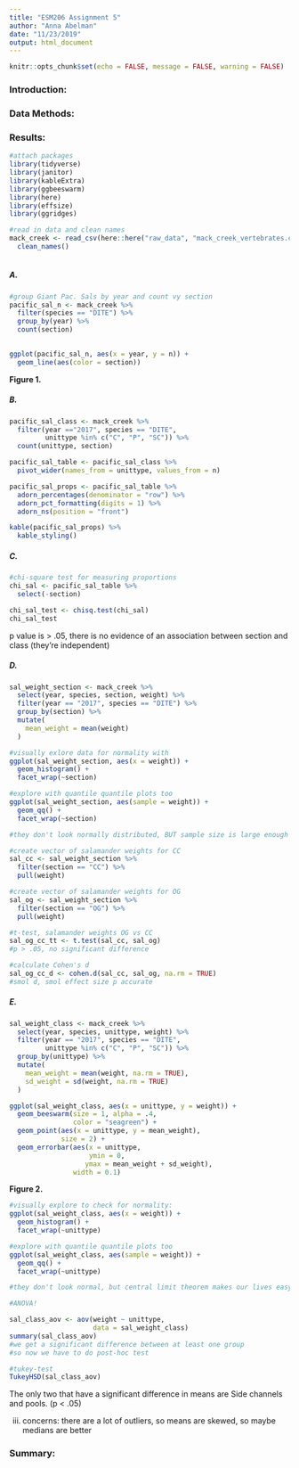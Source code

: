 ```yaml
---
title: "ESM206 Assignment 5"
author: "Anna Abelman"
date: "11/23/2019"
output: html_document
---
```


```r
knitr::opts_chunk$set(echo = FALSE, message = FALSE, warning = FALSE)
```

### Introduction:

### Data Methods:

### Results:

```r
#attach packages
library(tidyverse)
library(janitor)
library(kableExtra)
library(ggbeeswarm)
library(here)
library(effsize)
library(ggridges)
```

```r
#read in data and clean names
mack_creek <- read_csv(here::here("raw_data", "mack_creek_vertebrates.csv")) %>% 
  clean_names()
  
```

##### A.
```r
#group Giant Pac. Sals by year and count vy section
pacific_sal_n <- mack_creek %>% 
  filter(species == "DITE") %>% 
  group_by(year) %>% 
  count(section)
  
```

```r
ggplot(pacific_sal_n, aes(x = year, y = n)) +
  geom_line(aes(color = section))

```
**Figure 1.**

##### B.

```r
pacific_sal_class <- mack_creek %>%
  filter(year =="2017", species == "DITE", 
         unittype %in% c("C", "P", "SC")) %>%
  count(unittype, section)

pacific_sal_table <- pacific_sal_class %>% 
  pivot_wider(names_from = unittype, values_from = n)

pacific_sal_props <- pacific_sal_table %>% 
  adorn_percentages(denominator = "row") %>% 
  adorn_pct_formatting(digits = 1) %>% 
  adorn_ns(position = "front")

kable(pacific_sal_props) %>% 
  kable_styling()
```

##### C.

```r
#chi-square test for measuring proportions
chi_sal <- pacific_sal_table %>% 
  select(-section)

chi_sal_test <- chisq.test(chi_sal)
chi_sal_test

```
p value is > .05, there is no evidence of an association between section and class (they're independent)

##### D.
```r
sal_weight_section <- mack_creek %>% 
  select(year, species, section, weight) %>% 
  filter(year == "2017", species == "DITE") %>% 
  group_by(section) %>% 
  mutate(
    mean_weight = mean(weight)
  )

#visually exlore data for normality with
ggplot(sal_weight_section, aes(x = weight)) +
  geom_histogram() +
  facet_wrap(~section)

#explore with quantile quantile plots too
ggplot(sal_weight_section, aes(sample = weight)) +
  geom_qq() +
  facet_wrap(~section)

#they don't look normally distributed, BUT sample size is large enough that the central limit theorem applies- means are normally distributed
```

```r
#create vector of salamander weights for CC
sal_cc <- sal_weight_section %>% 
  filter(section == "CC") %>% 
  pull(weight)

#create vector of salamander weights for OG
sal_og <- sal_weight_section %>% 
  filter(section == "OG") %>% 
  pull(weight)

#t-test, salamander weights OG vs CC
sal_og_cc_tt <- t.test(sal_cc, sal_og)
#p > .05, no significant difference

#calculate Cohen's d
sal_og_cc_d <- cohen.d(sal_cc, sal_og, na.rm = TRUE)
#smol d, smol effect size p accurate
```


##### E. 

```r
sal_weight_class <- mack_creek %>% 
  select(year, species, unittype, weight) %>% 
  filter(year == "2017", species == "DITE", 
         unittype %in% c("C", "P", "SC")) %>% 
  group_by(unittype) %>% 
  mutate(
    mean_weight = mean(weight, na.rm = TRUE),
    sd_weight = sd(weight, na.rm = TRUE)
  )

```

```r
ggplot(sal_weight_class, aes(x = unittype, y = weight)) +
  geom_beeswarm(size = 1, alpha = .4, 
                color = "seagreen") +
  geom_point(aes(x = unittype, y = mean_weight),
             size = 2) +
  geom_errorbar(aes(x = unittype,
                    ymin = 0,
                   ymax = mean_weight + sd_weight),
                width = 0.1)
```
**Figure 2.**

```r
#visually explore to check for normality:
ggplot(sal_weight_class, aes(x = weight)) +
  geom_histogram() +
  facet_wrap(~unittype)

#explore with quantile quantile plots too
ggplot(sal_weight_class, aes(sample = weight)) +
  geom_qq() +
  facet_wrap(~unittype)

#they don't look normal, but central limit theorem makes our lives easy
```


```r
#ANOVA! 

sal_class_aov <- aov(weight ~ unittype, 
                     data = sal_weight_class)
summary(sal_class_aov)
#we get a significant difference between at least one group
#so now we have to do post-hoc test

#tukey-test
TukeyHSD(sal_class_aov)

```
The only two that have a significant difference in means are Side channels and pools. (p < .05)


iii) concerns: there are a lot of outliers, so means are skewed, so maybe medians are better 

### Summary: